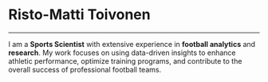 <div class="centered-content">
  <h1>Risto-Matti Toivonen</h1>
  <hr class="divider-line">

  <p class="about-text">
    I am a <strong>Sports Scientist</strong> with extensive experience in <strong>football analytics</strong> and <strong>research</strong>. 
    My work focuses on using data-driven insights to enhance athletic performance, optimize training programs, 
    and contribute to the overall success of professional football teams.
  </p>
</div>
